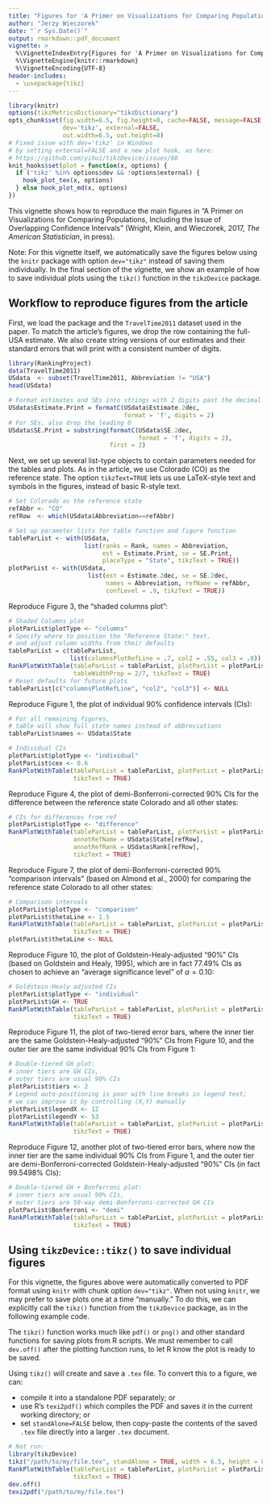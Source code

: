 ```yaml
---
title: "Figures for 'A Primer on Visualizations for Comparing Populations...'"
author: "Jerzy Wieczorek"
date: "`r Sys.Date()`"
output: rmarkdown::pdf_document
vignette: >
  %\VignetteIndexEntry{Figures for 'A Primer on Visualizations for Comparing Populations...'}
  %\VignetteEngine{knitr::rmarkdown}
  %\VignetteEncoding{UTF-8}
header-includes:
  - \usepackage{tikz}
---
```


```r
library(knitr)
options(tikzMetricsDictionary="tikzDictionary")
opts_chunk$set(fig.width=6.5, fig.height=8, cache=FALSE, message=FALSE,
               dev='tikz', external=FALSE,
               out.width=6.5, out.height=8)
# Fixed issue with dev='tikz' in Windows
# by setting external=FALSE and a new plot hook, as here:
# https://github.com/yihui/tikzDevice/issues/60
knit_hooks$set(plot = function(x, options) {
  if ('tikz' %in% options$dev && !options$external) {
    hook_plot_tex(x, options)
  } else hook_plot_md(x, options)
})
```

This vignette shows how to reproduce the main figures in "A Primer on Visualizations for Comparing Populations, Including the Issue of Overlapping Confidence Intervals" (Wright, Klein, and Wieczorek, 2017, *The American Statistician*, in press).

Note: For this vignette itself, we automatically save the figures below using the `knitr` package with option `dev="tikz"` instead of saving them individually. In the final section of the vignette, we show an example of how to save individual plots using the `tikz()` function in the `tikzDevice` package.

## Workflow to reproduce figures from the article

First, we load the package and the `TravelTime2011` dataset used in the paper. To match the article's figures, we drop the row containing the full-USA estimate. We also create string versions of our estimates and their standard errors that will print with a consistent number of digits.

```r
library(RankingProject)
data(TravelTime2011)
USdata  <- subset(TravelTime2011, Abbreviation != "USA")
head(USdata)

# Format estimates and SEs into strings with 2 digits past the decimal
USdata$Estimate.Print = formatC(USdata$Estimate.2dec,
                                format = 'f', digits = 2)
# For SEs, also drop the leading 0
USdata$SE.Print = substring(formatC(USdata$SE.2dec,
                                    format = 'f', digits = 2),
                            first = 2)
```

Next, we set up several list-type objects to contain parameters needed for the tables and plots. As in the article, we use Colorado (CO) as the reference state. The option `tikzText=TRUE` lets us use LaTeX-style text and symbols in the figures, instead of basic R-style text.

```r
# Set Colorado as the reference state
refAbbr <- "CO"
refRow  <- which(USdata$Abbreviation==refAbbr)

# Set up parameter lists for table function and figure function
tableParList <- with(USdata,
                     list(ranks = Rank, names = Abbreviation, 
                          est = Estimate.Print, se = SE.Print,
                          placeType = "State", tikzText = TRUE))
plotParList <- with(USdata,
                      list(est = Estimate.2dec, se = SE.2dec,
                           names = Abbreviation, refName = refAbbr,
                           confLevel = .9, tikzText = TRUE))
```

Reproduce Figure 3, the "shaded columns plot":

```r
# Shaded Columns plot
plotParList$plotType <- "columns"
# Specify where to position the "Reference State:" text,
# and adjust column widths from their defaults
tableParList = c(tableParList,
                 list(columnsPlotRefLine = .7, col2 = .55, col3 = .8))
RankPlotWithTable(tableParList = tableParList, plotParList = plotParList,
                  tableWidthProp = 2/7, tikzText = TRUE)
# Reset defaults for future plots
tableParList[c("columnsPlotRefLine", "col2", "col3")] <- NULL
```

Reproduce Figure 1, the plot of individual 90% confidence intervals (CIs):

```r
# For all remaining figures,
# table will show full state names instead of abbreviations
tableParList$names <- USdata$State

# Individual CIs
plotParList$plotType <- "individual"
plotParList$cex <- 0.6
RankPlotWithTable(tableParList = tableParList, plotParList = plotParList,
                  tikzText = TRUE)
```

Reproduce Figure 4, the plot of demi-Bonferroni-corrected 90% CIs for the difference between the reference state Colorado and all other states:

```r
# CIs for differences from ref
plotParList$plotType <- "difference"
RankPlotWithTable(tableParList = tableParList, plotParList = plotParList,
                  annotRefName = USdata$State[refRow],
                  annotRefRank = USdata$Rank[refRow],
                  tikzText = TRUE)
```

Reproduce Figure 7, the plot of demi-Bonferroni-corrected 90% "comparison intervals" (based on Almond et al., 2000) for comparing the reference state Colorado to all other states:

```r
# Comparison intervals
plotParList$plotType <- "comparison"
plotParList$thetaLine <- 1.5
RankPlotWithTable(tableParList = tableParList, plotParList = plotParList,
                  tikzText = TRUE)
plotParList$thetaLine <- NULL
```

Reproduce Figure 10, the plot of Goldstein-Healy-adjusted "90%" CIs (based on Goldstein and Healy, 1995), which are in fact 77.49% CIs as chosen to achieve an "average significance level" of $\alpha=0.10$:

```r
# Goldstein-Healy adjusted CIs
plotParList$plotType <- "individual"
plotParList$GH <- TRUE
RankPlotWithTable(tableParList = tableParList, plotParList = plotParList,
                  tikzText = TRUE)
```

Reproduce Figure 11, the plot of two-tiered error bars, where the inner tier are the same Goldstein-Healy-adjusted "90%" CIs from Figure 10, and the outer tier are the same individual 90% CIs from Figure 1:

```r
# Double-tiered GH plot:
# inner tiers are GH CIs,
# outer tiers are usual 90% CIs
plotParList$tiers <- 2
# Legend auto-positioning is poor with line breaks in legend text;
# we can improve it by controlling (X,Y) manually
plotParList$legendX <- 12
plotParList$legendY <- 53
RankPlotWithTable(tableParList = tableParList, plotParList = plotParList,
                  tikzText = TRUE)
```

Reproduce Figure 12, another plot of two-tiered error bars, where now the inner tier are the same individual 90% CIs from Figure 1, and the outer tier are demi-Bonferroni-corrected Goldstein-Healy-adjusted "90%" CIs (in fact 99.5498% CIs):

```r
# Double-tiered GH + Bonferroni plot:
# inner tiers are usual 90% CIs,
# outer tiers are 50-way demi-Bonferroni-corrected GH CIs
plotParList$Bonferroni <- "demi"
RankPlotWithTable(tableParList = tableParList, plotParList = plotParList,
                  tikzText = TRUE)
```

## Using `tikzDevice::tikz()` to save individual figures

For this vignette, the figures above were automatically converted to PDF format using `knitr` with chunk option `dev="tikz"`. When not using `knitr`, we may prefer to save plots one at a time "manually." To do this, we can explicitly call the `tikz()` function from the `tikzDevice` package, as in the following example code.

The `tikz()` function works much like `pdf()` or `png()` and other standard functions for saving plots from R scripts. We must remember to call `dev.off()` after the plotting function runs, to let R know the plot is ready to be saved.

Using `tikz()` will create and save a `.tex` file. To convert this to a figure, we can:

* compile it into a standalone PDF separately; or
* use R's `texi2pdf()` which compiles the PDF and saves it in the current working directory; or
* set `standAlone=FALSE` below, then copy-paste the contents of the saved `.tex` file directly into a larger `.tex` document.

```r
# Not run:
library(tikzDevice)
tikz("/path/to/my/file.tex", standAlone = TRUE, width = 6.5, height = 8)
RankPlotWithTable(tableParList = tableParList, plotParList = plotParList,
                  tikzText = TRUE)
dev.off()
texi2pdf("/path/to/my/file.tex")
```

